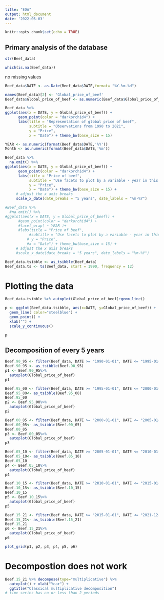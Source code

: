 ```yaml
---
title: "EDA"
output: html_document
date: '2022-05-03'
---
```


```r
knitr::opts_chunk$set(echo = TRUE)
```


## Primary analysis of the database

```r
str(Beef_data)
```

```r
which(is.na(Beef_data))
```
no missing values

```r
Beef_data$DATE <- as.Date(Beef_data$DATE,format= "%Y-%m-%d")
```

```r
names(Beef_data)[2] <- 'Global_price_of_beef'
Beef_data$Global_price_of_beef <- as.numeric(Beef_data$Global_price_of_beef)
```

```r
Beef_data %>%
ggplot(aes(x = DATE, y = Global_price_of_beef)) +
      geom_point(color = "darkorchid4") +
      labs(title = "Representation of global price of beef",
           subtitle = "Observations from 1990 to 2021",
           y = "Price",
           x = "Date") + theme_bw(base_size = 15)
```
```r
YEAR <- as.numeric(format(Beef_data$DATE,'%Y'))
Month <- as.numeric(format(Beef_data$DATE,'%m'))
```



```r
Beef_data %>%
  na.omit() %>%
ggplot(aes(x = DATE, y = Global_price_of_beef)) +
      geom_point(color = "darkorchid4") +
      labs(title = "Price of beef",
           subtitle = "Use facets to plot by a variable - year in this case",
           y = "Price",
           x = "Date") + theme_bw(base_size = 15) +
     # adjust the x axis breaks
     scale_x_date(date_breaks = "5 years", date_labels = "%m-%Y")
```

```r
#Beef_data %>%
  #na.omit() %>%
#ggplot(aes(x = DATE, y = Global_price_of_beef)) +
      #geom_point(color = "darkorchid4") +
      #facet_wrap( ~ YEAR )+
      #labs(title = "Price of beef",
           #subtitle = "Use facets to plot by a variable - year in this case",
          # y = "Price",
          #x = "Date") + theme_bw(base_size = 15) +
     # adjust the x axis breaks
     #scale_x_date(date_breaks = "5 years", date_labels = "%m-%Y")
```


```r
Beef_data.tsibble <- as_tsibble(Beef_data)
Beef_data.ts <- ts(Beef_data, start = 1990, frequency = 12)
```

# Plotting the data
```r
Beef_data.tsibble %>% autoplot(Global_price_of_beef)+geom_line()
```

```r
p <- ggplot(Beef_data.tsibble, aes(x=DATE, y=Global_price_of_beef)) +
  geom_line( color="steelblue") + 
  geom_point() +
  xlab("") +
  scale_y_continuous()

p
```



## Decomposition of every 5 years
```r
Beef.90_95 <- filter(Beef_data, DATE >= "1990-01-01", DATE <= "1995-01-01")
Beef.90_95 <- as_tsibble(Beef.90_95)
p1 <- Beef.90_95%>%
  autoplot(Global_price_of_beef)
p1
```

```r
Beef.95_00 <- filter(Beef_data, DATE >= "1995-01-01", DATE <= "2000-01-01")
Beef.95_00<- as_tsibble(Beef.95_00)
Beef.95_00
p2 <- Beef.95_00%>%
  autoplot(Global_price_of_beef)
p2
```

```r
Beef.00_05 <- filter(Beef_data, DATE >= "2000-01-01", DATE <= "2005-01-01")
Beef.00_05<- as_tsibble(Beef.00_05)
Beef.00_05
p3 <- Beef.00_05%>%
  autoplot(Global_price_of_beef)
p3
```
```r
Beef.05_10 <- filter(Beef_data, DATE >= "2005-01-01", DATE <= "2010-01-01")
Beef.05_10<- as_tsibble(Beef.05_10)
Beef.05_10
p4 <- Beef.05_10%>%
  autoplot(Global_price_of_beef)
p4
```
```r
Beef.10_15 <- filter(Beef_data, DATE >= "2010-01-01", DATE <= "2015-01-01")
Beef.10_15<- as_tsibble(Beef.10_15)
Beef.10_15
p5 <- Beef.10_15%>%
  autoplot(Global_price_of_beef)
p5
```
```r
Beef.15_21 <- filter(Beef_data, DATE >= "2015-01-01", DATE <= "2021-12-01")
Beef.15_21<- as_tsibble(Beef.15_21)
Beef.15_21
p6 <- Beef.15_21%>%
  autoplot(Global_price_of_beef)
p6
```





```r
plot_grid(p1, p2, p3, p4, p5, p6)
```

# Decompostion does not work 
```r
Beef.15_21 %>% decompose(type="multiplicative") %>%
  autoplot() + xlab("Year") +
  ggtitle("Classical multiplicative decomposition")
# time series has no or less than 2 periods

```


